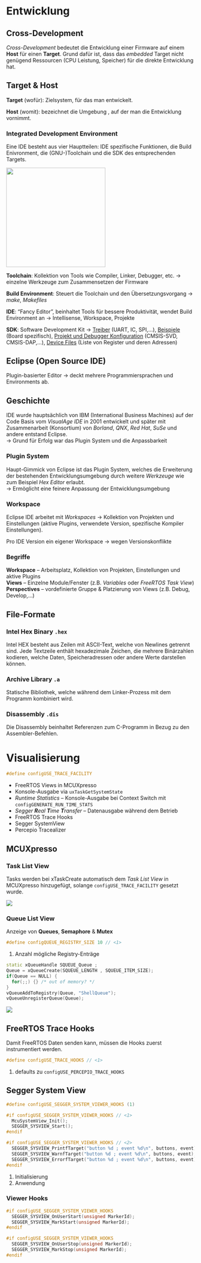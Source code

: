 # Entwicklung

## Cross-Development

*Cross-Development* bedeutet die Entwicklung einer Firmware auf einem **Host** für einen **Target**. Grund dafür ist, dass das *embedded* Target nicht genügend Ressourcen (CPU Leistung, Speicher) für die direkte Entwicklung hat.

::: callout-note
## Target & Host

**Target** (wofür): Zielsystem, für das man entwickelt.

**Host** (womit): bezeichnet die Umgebung , auf der man die Entwicklung vornimmt.
:::

### Integrated Development Environment

Eine IDE besteht aus vier Hauptteilen: IDE spezifische Funktionen, die Build Enivronment, die (GNU-)Toolchain und die SDK des entsprechenden Targets.

![](images/01_intro_crossdevelopment.png){width="7cm"}

**Toolchain**: Kollektion von Tools wie Compiler, Linker, Debugger, etc. $\rightarrow$ einzelne Werkzeuge zum Zusammensetzen der Firmware

**Build Environment**: Steuert die Toolchain und den Übersetzungsvorgang $\rightarrow$ *make*, *Makefiles*

**IDE**: "Fancy Editor", beinhaltet Tools für bessere Produktivität, wendet Build Environment an $\rightarrow$ Intellisense, Workspace, Projekte

**SDK**: Software Development Kit $\rightarrow$ [Treiber]{.underline} (UART, I\textsuperscript{2}C, SPI,...), [Beispiele]{.underline} (Board spezifisch), [Projekt und Debugger Konfiguration]{.underline} (CMSIS-SVD, CMSIS-DAP,...), [Device Files]{.underline} (Liste von Register und deren Adressen)

## Eclipse (Open Source IDE)

Plugin-basierter Editor $\rightarrow$ deckt mehrere Programmiersprachen und Environments ab.

```{=tex}
\begin{itemize}
  \item[\textcolor{OliveGreen}{\faPlus}] Sehr modular (Plugin System), kann auf eigenen Workflow (ungefähr) angepasst werden
  \item[\textcolor{OliveGreen}{\faPlus}] als IDE vereinfacht die Entwicklung
  \item[\textcolor{BrickRed}{\faMinus}] Benötigt unnötig Rechenzeit beim Warten
\end{itemize}
```
::: callout-note
## Geschichte

IDE wurde hauptsächlich von IBM (International Business Machines) auf der Code Basis vom *VisualAge IDE* in 2001 entwickelt und später mit Zusammenarbeit (Konsortium) von *Borland*, *QNX*, *Red Hat*, *SuSe* und andere entstand Eclipse.\
$\rightarrow$ Grund für Erfolg war das Plugin System und die Anpassbarkeit
:::

### Plugin System

Haupt-Gimmick von Eclipse ist das Plugin System, welches die Erweiterung der bestehenden Entwicklungsumgebung durch weitere *Werkzeuge* wie zum Beispiel *Hex Editor* erlaubt.\
$\rightarrow$ Ermöglicht eine feinere Anpassung der Entwicklungsumgebung

### Workspace

Eclipse IDE arbeitet mit *Workspaces* $\rightarrow$ Kollektion von Projekten und Einstellungen (aktive Plugins, verwendete Version, spezifische Kompiler Einstellungen).

::: callout-warning
Pro IDE Version ein eigener Workspace $\rightarrow$ wegen Versionskonflikte
:::

### Begriffe

**Workspace** -- Arbeitsplatz, Kollektion von Projekten, Einstellungen und aktive Plugins\
**Views** -- Einzelne Module/Fenster (z.B. *Variables* oder *FreeRTOS Task View*)\
**Perspectives** -- vordefinierte Gruppe & Platzierung von Views (z.B. Debug, Develop,...)

## File-Formate

### Intel Hex Binary `.hex`

Intel HEX besteht aus Zeilen mit ASCII-Text, welche von Newlines getrennt sind. Jede Textzeile enthält hexadezimale Zeichen, die mehrere Binärzahlen kodieren, welche Daten, Speicheradressen oder andere Werte darstellen können.

### Archive Library `.a`

Statische Bibliothek, welche während dem Linker-Prozess mit dem Programm kombiniert wird.

### Disassembly `.dis`

Die Disassembly beinhaltet Referenzen zum C-Programm in Bezug zu den Assembler-Befehlen.


# Visualisierung

``` cpp
#define configUSE_TRACE_FACILITY
```

-   FreeRTOS Views in MCUXpresso
-   Konsole-Ausgabe via `uxTaskGetSystemState`
-   *Runtime Statistics* -- Konsole-Ausgabe bei Context Switch mit `configGENERATE_RUN_TIME_STATS`
-   *Segger **R**eal **T**ime **T**ransfer* -- Datenausgabe während dem Betrieb
-   FreeRTOS Trace Hooks
-   Segger SystemView
-   Percepio Tracealizer

## MCUXpresso

### Task List View

Tasks werden bei xTaskCreate automatisch dem *Task List View* in MCUXpresso hinzugefügt, solange `configUSE_TRACE_FACILITY` gesetzt wurde.

![](images/paste-15.png)

### Queue List View

Anzeige von **Queues**, **Semaphore** & **Mutex**

``` cpp
#define configQUEUE_REGISTRY_SIZE 10 // <1>
```

1.  Anzahl mögliche Registry-Enträge

``` cpp
static xQueueHandle SQUEUE_Queue ;
Queue = xQueueCreate(SQUEUE_LENGTH , SQUEUE_ITEM_SIZE);
if(Queue == NULL) {
  for(;;) {} /* out of memory? */
}
vQueueAddToRegistry(Queue, "ShellQueue");
vQueueUnregisterQueue(Queue);
```

![](images/paste-16.png)

## FreeRTOS Trace Hooks

Damit FreeRTOS Daten senden kann, müssen die Hooks zuerst instrumentiert werden.

``` cpp
#define configUSE_TRACE_HOOKS // <1>
```

1.  defaults zu `configUSE_PERCEPIO_TRACE_HOOKS`

## Segger System View

``` cpp
#define configUSE_SEGGER_SYSTEM_VIEWER_HOOKS (1)

#if configUSE_SEGGER_SYSTEM_VIEWER_HOOKS // <1>
  McuSystemView_Init();
  SEGGER_SYSVIEW_Start();
#endif

#if configUSE_SEGGER_SYSTEM_VIEWER_HOOKS // <2>
  SEGGER_SYSVIEW_PrintfTarget("button %d ; event %d\n", buttons, event);
  SEGGER_SYSVIEW_WarnfTarget("button %d ; event %d\n", buttons, event);
  SEGGER_SYSVIEW_ErrorfTarget("button %d ; event %d\n", buttons, event);
#endif
```

1.  Initialisierung
2.  Anwendung

### Viewer Hooks

``` cpp
#if configUSE_SEGGER_SYSTEM_VIEWER_HOOKS
  SEGGER_SYSVIEW_OnUserStart(unsigned MarkerId);
  SEGGER_SYSVIEW_MarkStart(unsigned MarkerId);
#endif

#if configUSE_SEGGER_SYSTEM_VIEWER_HOOKS
  SEGGER_SYSVIEW_OnUserStop(unsigned MarkerId);
  SEGGER_SYSVIEW_MarkStop(unsigned MarkerId);
#endif
```

`\newpage`{=latex}